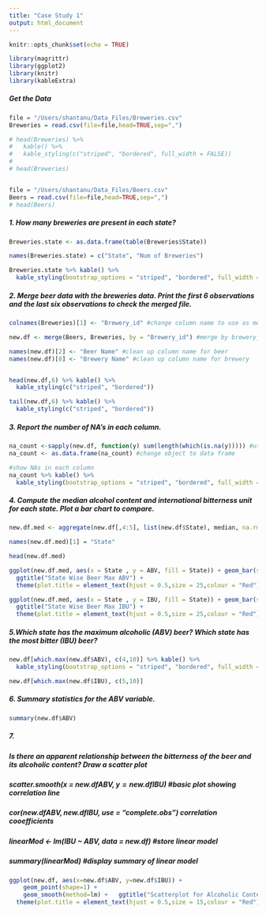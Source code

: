 ```yaml
---
title: "Case Study 1"
output: html_document
---
```


```r
knitr::opts_chunk$set(echo = TRUE)

library(magrittr)
library(ggplot2)
library(knitr)
library(kableExtra)


```

##### Get the Data

```r

file = "/Users/shantanu/Data_Files/Breweries.csv"
Breweries = read.csv(file=file,head=TRUE,sep=",")

# head(Breweries) %>%
#   kable() %>% 
#   kable_styling(c("striped", "bordered", full_width = FALSE))
# 
# head(Breweries)


file = "/Users/shantanu/Data_Files/Beers.csv"
Beers = read.csv(file=file,head=TRUE,sep=",")
# head(Beers)

```


##### 1. How many breweries are present in each state?

```r

Breweries.state <- as.data.frame(table(Breweries$State))

names(Breweries.state) = c("State", "Num of Breweries")

Breweries.state %>% kable() %>%
  kable_styling(bootstrap_options = "striped", "bordered", full_width = F) 

```


##### 2. Merge beer data with the breweries data. Print the first 6 observations and the last six observations to check the merged file.

```r

colnames(Breweries)[1] <- "Brewery_id" #change column name to use as merge variable

new.df <- merge(Beers, Breweries, by = "Brewery_id") #merge by brewery_id

names(new.df)[2] <- "Beer Name" #clean up column name for beer
names(new.df)[8] <- "Brewery Name" #clean up column name for brewery


head(new.df,6) %>% kable() %>%
  kable_styling(c("striped", "bordered"))

tail(new.df,6) %>% kable() %>%
  kable_styling(c("striped", "bordered"))

```


##### 3. Report the number of NA's in each column.

```r

na_count <-sapply(new.df, function(y) sum(length(which(is.na(y))))) #use sapply to count NAs of each column
na_count <- as.data.frame(na_count) #change object to data frame

#show NAs in each column
na_count %>% kable() %>%
  kable_styling(bootstrap_options = "striped", "bordered", full_width = F) 

```


##### 4. Compute the median alcohol content and international bitterness unit for each state. Plot a bar chart to compare.
```r

new.df.med <- aggregate(new.df[,4:5], list(new.df$State), median, na.rm = TRUE) #store medians of ABV & IBU / state in new data frame

names(new.df.med)[1] = "State"

head(new.df.med)

ggplot(new.df.med, aes(x = State , y = ABV, fill = State)) + geom_bar(stat = "identity") + theme_light() +
  ggtitle("State Wise Beer Max ABV") +
  theme(plot.title = element_text(hjust = 0.5,size = 25,colour = "Red"))

ggplot(new.df.med, aes(x = State , y = IBU, fill = State)) + geom_bar(stat = "identity") + theme_light() +
  ggtitle("State Wise Beer Max IBU") +
  theme(plot.title = element_text(hjust = 0.5,size = 25,colour = "Red"))

```

##### 5.Which state has the maximum alcoholic (ABV) beer? Which state has the most bitter (IBU) beer?
```r


new.df[which.max(new.df$ABV), c(4,10)] %>% kable() %>%
  kable_styling(bootstrap_options = "striped", "bordered", full_width = F) 

new.df[which.max(new.df$IBU), c(5,10)] 


```

##### 6. Summary statistics for the ABV variable.
```r

summary(new.df$ABV)

```



##### 7. 

##### Is there an apparent relationship between the bitterness of the beer and its alcoholic content? Draw a scatter plot
##### scatter.smooth(x = new.df$ABV, y = new.df$IBU) #basic plot showing correlation line
##### cor(new.df$ABV, new.df$IBU, use = "complete.obs") correlation cooefficients 
##### linearMod <- lm(IBU ~ ABV, data = new.df) #store linear model
##### summary(linearMod) #display summary of linear model

```r

ggplot(new.df, aes(x=new.df$ABV, y=new.df$IBU)) +
    geom_point(shape=1) +   
    geom_smooth(method=lm) +   ggtitle("Scatterplot for Alcoholic Content vs Bitterness") +
  theme(plot.title = element_text(hjust = 0.5,size = 15,colour = "Red"))  + labs(x = "ABV - Alcohol Content")  + labs(y = "IBU - Bitterness")

```





